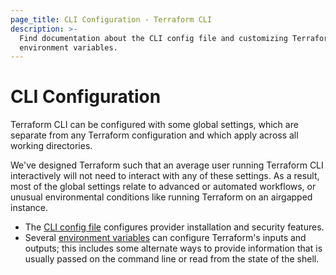```yaml
---
page_title: CLI Configuration - Terraform CLI
description: >-
  Find documentation about the CLI config file and customizing Terraform
  environment variables.
---
```


# CLI Configuration

Terraform CLI can be configured with some global settings, which are separate
from any Terraform configuration and which apply across all working directories.

We've designed Terraform such that an average user running Terraform CLI
interactively will not need to interact with any of these settings. As a result,
most of the global settings relate to advanced or automated workflows, or
unusual environmental conditions like running Terraform on an airgapped
instance.

- The [CLI config file](/terraform/cli/config/config-file) configures provider
  installation and security features.
- Several [environment variables](/terraform/cli/config/environment-variables) can
  configure Terraform's inputs and outputs; this includes some alternate ways to
  provide information that is usually passed on the command line or read from
  the state of the shell.
